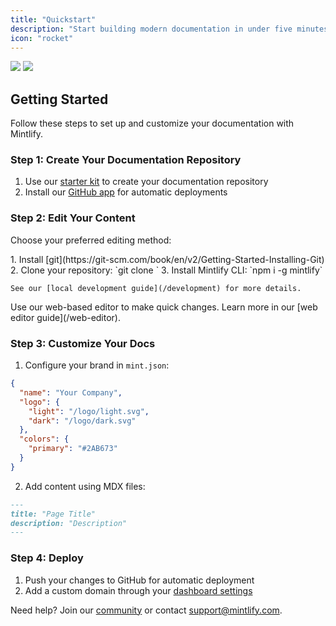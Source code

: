 ```yaml
---
title: "Quickstart"
description: "Start building modern documentation in under five minutes"
icon: "rocket"
---
```


<Frame>
  <img
    className="block dark:hidden"
    src="https://mintlify-assets.b-cdn.net/hero-light.png"
  />
  <img
    className="hidden dark:block"
    src="https://mintlify-assets.b-cdn.net/hero-dark.png"
  />
</Frame>

## Getting Started

Follow these steps to set up and customize your documentation with Mintlify.

### Step 1: Create Your Documentation Repository

1. Use our [starter kit](https://github.com/mintlify/starter) to create your documentation repository
2. Install our [GitHub app](https://dashboard.mintlify.com/settings) for automatic deployments

### Step 2: Edit Your Content

Choose your preferred editing method:

<AccordionGroup>
  <Accordion icon="rectangle-terminal" title="Local Development">
    1. Install [git](https://git-scm.com/book/en/v2/Getting-Started-Installing-Git)
    2. Clone your repository: `git clone <your-repo>`
    3. Install Mintlify CLI: `npm i -g mintlify`
    
    See our [local development guide](/development) for more details.
  </Accordion>

  <Accordion icon="pen-to-square" title="Web Editor">
    Use our web-based editor to make quick changes. Learn more in our [web editor guide](/web-editor).
  </Accordion>
</AccordionGroup>

### Step 3: Customize Your Docs

1. Configure your brand in `mint.json`:
```json
{
  "name": "Your Company",
  "logo": {
    "light": "/logo/light.svg",
    "dark": "/logo/dark.svg"
  },
  "colors": {
    "primary": "#2AB673"
  }
}
```

2. Add content using MDX files:
```md
---
title: "Page Title"
description: "Description"
---
```

### Step 4: Deploy

1. Push your changes to GitHub for automatic deployment
2. Add a custom domain through your [dashboard settings](https://dashboard.mintlify.com/settings)

Need help? Join our [community](https://mintlify.com/community) or contact [support@mintlify.com](mailto:support@mintlify.com).